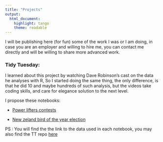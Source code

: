 ```yaml
---
title: "Projects"
output: 
  html_document:
    highlight: tango
    theme: readable
---
```


I will be publishing here (for fun) some of the work I was or I am doing, in case you are an employer and willing to hire me, you can contact me directly and will be willing to share more advanced work.

### Tidy Tuesday:
I learned about this project by watching Dave Robinson's cast on the data he analyses with R, So I started doing the same thing, the only difference, is that he did 10 and maybe hundreds of such analysis, but the videos take coding skills, and care for elegance solution to the next level.

I  propose these notebooks:

* [Power lifters contests](docs/tt/powerlifters.html)
  
* [New zeland bird of the year election](docs/tt/nz_birds.html)

PS : You will find the the link to the data used in each notebook, you may also find the TT repo [here]("https://github.com/rfordatascience/tidytuesday")
